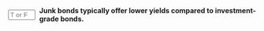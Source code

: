 ::: {.question-block}

<form onsubmit="event.preventDefault(); checkAnswerBox('module6_tf_q10','F')" style="display: flex; align-items: center; gap: 8px;">
<input type="text" id="module6_tf_q10" name="module6_tf_q10" maxlength="1" placeholder="T or F" style="width: 55px;" data-correct-answer="F" /> 
<label for="module6_tf_q10"><strong>Junk bonds typically offer lower yields compared to investment-grade bonds.</strong></label>
</form>

<div id="feedback-module6_tf_q10" class="feedback" data-status="" style="display:none;">
This is FALSE. High-yield (junk) bonds offer higher yields because they carry greater credit risk.
</div>

:::
